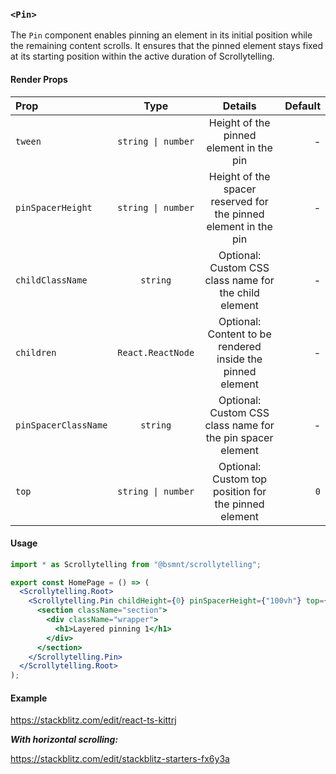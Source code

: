 ### `<Pin>`

The `Pin` component enables pinning an element in its initial position while the remaining content scrolls. It ensures that the pinned element stays fixed at its starting position within the active duration of Scrollytelling.

#### Render Props

| Prop                 |        Type        |                             Details                             | Default |
| :------------------- | :----------------: | :-------------------------------------------------------------: | ------: |
| `tween`              | `string \| number` |             Height of the pinned element in the pin             |       - |
| `pinSpacerHeight`    | `string \| number` | Height of the spacer reserved for the pinned element in the pin |       - |
| `childClassName`     |      `string`      |      Optional: Custom CSS class name for the child element      |       - |
| `children`           | `React.ReactNode`  |   Optional: Content to be rendered inside the pinned element    |       - |
| `pinSpacerClassName` |      `string`      |   Optional: Custom CSS class name for the pin spacer element    |       - |
| `top`                | `string \| number` |      Optional: Custom top position for the pinned element       |     `0` |

#### Usage

```jsx copy
import * as Scrollytelling from "@bsmnt/scrollytelling";

export const HomePage = () => (
  <Scrollytelling.Root>
    <Scrollytelling.Pin childHeight={0} pinSpacerHeight={"100vh"} top={0}>
      <section className="section">
        <div className="wrapper">
          <h1>Layered pinning 1</h1>
        </div>
      </section>
    </Scrollytelling.Pin>
  </Scrollytelling.Root>
);
```

#### Example

https://stackblitz.com/edit/react-ts-kittrj

**_With horizontal scrolling:_**

https://stackblitz.com/edit/stackblitz-starters-fx6y3a
